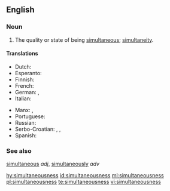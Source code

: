 ==English==

===Noun===
{{en-noun|-}}

# The quality or state of being [[simultaneous]]; [[simultaneity]].

====Translations====
{{trans-top|the quality or state of being simultaneous}}
* Dutch: {{t|nl|gelijktijdigheid|f}}
* Esperanto: {{t|eo|samtempeco}}
* Finnish: {{t|fi|samanaikaisuus}}
* French: {{t+|fr|simultanéité}}
* German: {{t|de|Gleichzeitigkeit|f}}, {{t|de|Simultanität|f}}
* Italian: {{t+|it|simultaneità}}
{{trans-mid}}
* Manx: {{t|gv|coghleashaght|f}}, {{t|gv|coghleashaghtys|m}}
* Portuguese: {{t|pt|simultaneidade}}
* Russian: {{t+|ru|одновременность|f|sc=Cyrl|tr=odnovreménnost'}}
* Serbo-Croatian: {{t|sh|sȉmultānōst|f}}, {{t|sh|istòvremenōst|f}}, {{t|sh|istòdobnōst|f}}
* Spanish: {{t+|es|simultaneidad}}
{{trans-bottom}}

===See also===
[[simultaneous]] ''adj'', [[simultaneously]] ''adv''

[[hy:simultaneousness]]
[[id:simultaneousness]]
[[ml:simultaneousness]]
[[pl:simultaneousness]]
[[te:simultaneousness]]
[[vi:simultaneousness]]